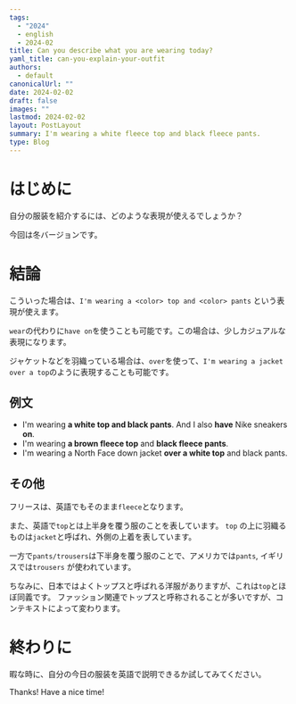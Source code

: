 ```yaml
---
tags:
  - "2024"
  - english
  - 2024-02
title: Can you describe what you are wearing today?
yaml_title: can-you-explain-your-outfit
authors:
  - default
canonicalUrl: ""
date: 2024-02-02
draft: false
images: ""
lastmod: 2024-02-02
layout: PostLayout
summary: I'm wearing a white fleece top and black fleece pants.
type: Blog
---
```


# はじめに

自分の服装を紹介するには、どのような表現が使えるでしょうか？

今回は冬バージョンです。

# 結論

こういった場合は、`I'm wearing a <color> top and <color> pants` という表現が使えます。

`wear`の代わりに`have on`を使うことも可能です。この場合は、少しカジュアルな表現になります。

ジャケットなどを羽織っている場合は、`over`を使って、`I'm wearing a jacket over a top`のように表現することも可能です。

## 例文

- I'm wearing **a white top and black pants**. And I also **have** Nike sneakers **on**.
- I'm wearing **a brown fleece top** and **black fleece pants**.
- I'm wearing a North Face down jacket **over a white top** and black pants.

## その他

フリースは、英語でもそのまま`fleece`となります。

また、英語で`top`とは上半身を覆う服のことを表しています。
`top` の上に羽織るものは`jacket`と呼ばれ、外側の上着を表しています。

一方で`pants/trousers`は下半身を覆う服のことで、アメリカでは`pants`, イギリスでは`trousers` が使われています。

ちなみに、日本ではよくトップスと呼ばれる洋服がありますが、これは`top`とほぼ同義です。
ファッション関連でトップスと呼称されることが多いですが、コンテキストによって変わります。

# 終わりに

暇な時に、自分の今日の服装を英語で説明できるか試してみてください。

Thanks!
Have a nice time!
